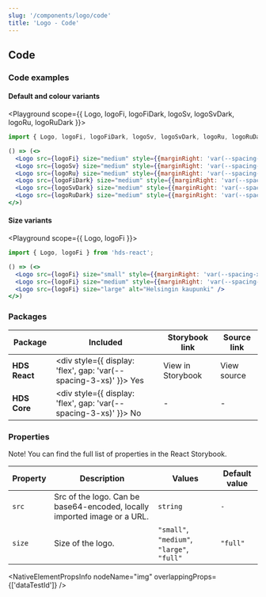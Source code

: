 ```yaml
---
slug: '/components/logo/code'
title: 'Logo - Code'
---
```




## Code

### Code examples 

#### Default and colour variants
<Playground scope={{ Logo, logoFi, logoFiDark, logoSv, logoSvDark, logoRu, logoRuDark }}>

```jsx
import { Logo, logoFi, logoFiDark, logoSv, logoSvDark, logoRu, logoRuDark } from 'hds-react';

() => (<>
  <Logo src={logoFi} size="medium" style={{marginRight: 'var(--spacing-xs)'}} alt="Helsingin kaupunki" />
  <Logo src={logoSv} size="medium" style={{marginRight: 'var(--spacing-xs)'}} alt="Helsingin kaupunki" />
  <Logo src={logoRu} size="medium" style={{marginRight: 'var(--spacing-xs)'}} alt="Helsingin kaupunki" />
  <Logo src={logoFiDark} size="medium" style={{marginRight: 'var(--spacing-xs)', background: 'black'}} alt="Helsingin kaupunki" />
  <Logo src={logoSvDark} size="medium" style={{marginRight: 'var(--spacing-xs)', background: 'black'}} alt="Helsingin kaupunki" />
  <Logo src={logoRuDark} size="medium" style={{marginRight: 'var(--spacing-xs)', background: 'black'}} alt="Helsingin kaupunki" />
</>)
```

</Playground>

#### Size variants
<Playground scope={{ Logo, logoFi }}>


```jsx
import { Logo, logoFi } from 'hds-react';

() => (<>
  <Logo src={logoFi} size="small" style={{marginRight: 'var(--spacing-xs)'}} alt="Helsingin kaupunki" />
  <Logo src={logoFi} size="medium" style={{marginRight: 'var(--spacing-xs)'}} alt="Helsingin kaupunki" />
  <Logo src={logoFi} size="large" alt="Helsingin kaupunki" />
</>)
```

</Playground>


### Packages
| Package           | Included                                                                                        | Storybook link                                                                                      | Source link                                                                                                                                               |
| ----------------- | ----------------------------------------------------------------------------------------------- | --------------------------------------------------------------------------------------------------- | --------------------------------------------------------------------------------------------------------------------------------------------------------- |
| **HDS React**     | <div style={{ display: 'flex', gap: 'var(--spacing-3-xs)' }}><IconCheckCircleFill /> Yes </div> | <Link openInNewTab openInNewTabAriaLabel="Opens in a new tab" href="/storybook/react/?path=/story/components-logo">View in Storybook</Link> | <ExternalLink openInNewTab openInNewTabAriaLabel="Opens in a new tab" href="https://github.com/City-of-Helsinki/helsinki-design-system/tree/master/packages/react/src/components/logo">View source</ExternalLink> |
| **HDS Core**      | <div style={{ display: 'flex', gap: 'var(--spacing-3-xs)' }}><IconCrossCircle /> No </div>      | -                                                                                                   | -                                                                                                                                                         |

### Properties
Note! You can find the full list of properties in the <Link openInNewTab openInNewTabAriaLabel="Opens in a new tab" href="/storybook/react/?path=/story/components-logo">React Storybook.</Link>

| Property              | Description                     | Values                                     | Default value  |
| --------------------- | --------------------------------| ------------------------------------------ | -------------- |
| `src`                 | Src of the logo. Can be base64-encoded, locally imported image or a URL.      | `string`                     | `-`         |
| `size`                | Size of the logo.               | `"small"`, `"medium"`, `"large"`, `"full"` | `"full"`       |

<NativeElementPropsInfo
  nodeName="img"
  overlappingProps={['dataTestId']}
/>
